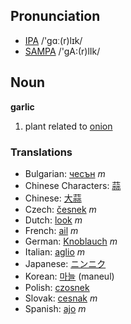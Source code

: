 ==Pronunciation==
*[[w:IPA|IPA]] /'gɑː(r)lɪk/
*[[w:SAMPA|SAMPA]] /'gA:(r)lIk/
==Noun==
'''garlic'''

# plant related to [[onion]]

===Translations===
*Bulgarian: [[чесън]] ''m''
*Chinese Characters: [[蒜]]
*Chinese: [[大蒜]]
*Czech: [[česnek]] ''m''
*Dutch: [[look]] ''m''
*French: [[ail]] ''m''
*German: [[Knoblauch]] ''m''
*Italian: [[aglio]] ''m''
*Japanese: [[ニンニク]]
*Korean: [[마늘]] (maneul)
*Polish: [[czosnek]] 
*Slovak: [[cesnak]] ''m''
*Spanish: [[ajo]] ''m''